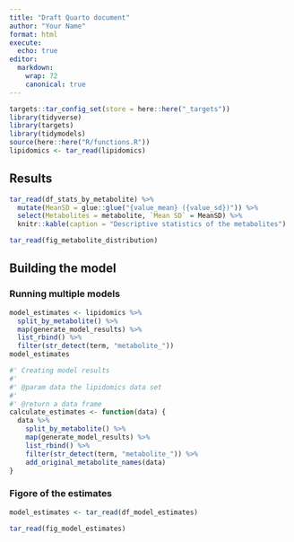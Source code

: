 ```yaml
---
title: "Draft Quarto document"
author: "Your Name"
format: html
execute:
  echo: true
editor: 
  markdown: 
    wrap: 72
    canonical: true
---
```


```r
targets::tar_config_set(store = here::here("_targets"))
library(tidyverse)
library(targets)
library(tidymodels)
source(here::here("R/functions.R"))
lipidomics <- tar_read(lipidomics)
```

## Results

```r
tar_read(df_stats_by_metabolite) %>%
  mutate(MeanSD = glue::glue("{value_mean} ({value_sd})")) %>%
  select(Metabolites = metabolite, `Mean SD` = MeanSD) %>%
  knitr::kable(caption = "Descriptive statistics of the metabolites")
```

```r
tar_read(fig_metabolite_distribution)
```

## Building the model

### Running multiple models

```r
model_estimates <- lipidomics %>%
  split_by_metabolite() %>%
  map(generate_model_results) %>%
  list_rbind() %>%
  filter(str_detect(term, "metabolite_"))
model_estimates
```

```r
#' Creating model results
#'
#' @param data the lipidomics data set
#'
#' @return a data frame
calculate_estimates <- function(data) {
  data %>%
    split_by_metabolite() %>%
    map(generate_model_results) %>%
    list_rbind() %>%
    filter(str_detect(term, "metabolite_")) %>%
    add_original_metabolite_names(data)
}
```

### Figore of the estimates

```r
model_estimates <- tar_read(df_model_estimates)
```

```r
tar_read(fig_model_estimates)
```
